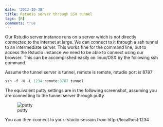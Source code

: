 ```yaml
---
date: '2012-10-30'
title: Rstudio server through SSH tunnel
tags: [R]
comments: true
---
```


Our Rstudio server instance runs on a server which is not directly connected to the internet at large.  We can connect to it through a ssh tunnel to an intermediate server.  This works fine for the command line, but to access the Rstudio instance we need to be able to connect using our browser.  This can be accomplished easily on linux/OSX by the following ssh command.

Assume the tunnel server is tunnel, remote is remote, rstudio port is 8787

```r
ssh -f -N -L 1234:remote:8787 tunnel
```

The equivalent putty settings are in the following screenshot, assuming you are connecting to the tunnel server through putty

![putty](rstudio-remote-putty.png)

You can then connect to your rstudio session from http://localhost:1234
